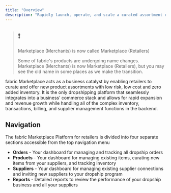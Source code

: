 ```yaml
---
title: "Overview"
description: "Rapidly launch, operate, and scale a curated assortment of products from an unlimited number of dropship suppliers."
---
```


> ## ❗️
> 
> Marketplace (Merchants) is now called Marketplace (Retailers)
> 
> Some of fabric's products are undergoing name changes. Marketplace (Merchants) is now Marketplace (Retailers), but you may see the old name in some places as we make the transition.

fabric Marketplace acts as a business catalyst by enabling retailers to curate and offer new product assortments with low risk, low cost and zero added inventory. It is the only dropshipping platform that seamlessly integrates into a business’ commerce stack and allows for rapid expansion and revenue growth while handling all of the complex inventory, transactions, billing, and supplier management functions in the backend.

## Navigation

The fabric Marketplace Platform for retailers is divided into four separate sections accessible from the top navigation menu

* **Orders** \- Your dashboard for managing and tracking all dropship orders
* **Products** \- Your dashboard for managing existing items, curating new items from your suppliers, and tracking inventory
* **Suppliers** \- Your dashboard for managing existing supplier connections and inviting new suppliers to your dropship program
* **Reports** \- Detailed reports to review the performance of your dropship business and all your suppliers